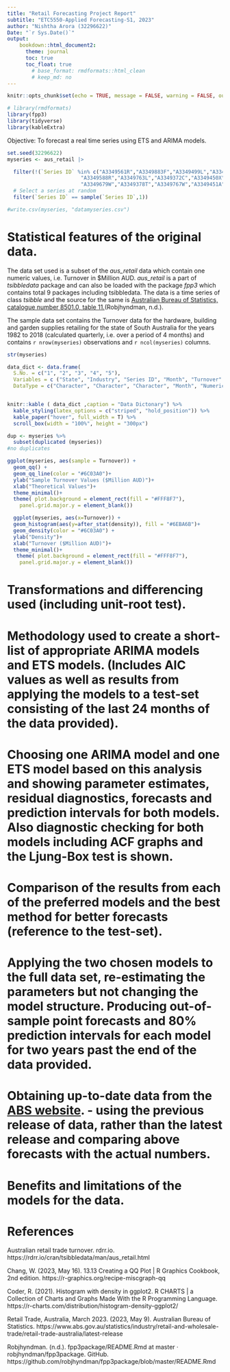 ```yaml
---
title: "Retail Forecasting Project Report"
subtitle: "ETC5550-Applied Forecasting-S1, 2023"
author: "Nishtha Arora (32296622)"
Date: "`r Sys.Date()`"
output:
    bookdown::html_document2:
      theme: journal
      toc: true
      toc_float: true
        # base_format: rmdformats::html_clean
        # keep_md: no
---
```


```r
knitr::opts_chunk$set(echo = TRUE, message = FALSE, warning = FALSE, out.width = "70%")

# library(rmdformats)
library(fpp3)
library(tidyverse)
library(kableExtra)
```

Objective: To forecast a real time series using ETS and ARIMA models.

```r
set.seed(32296622)
myseries <- aus_retail |>

  filter(!(`Series ID` %in% c("A3349561R","A3349883F","A3349499L","A3349902A",
                        "A3349588R","A3349763L","A3349372C","A3349450X",
                        "A3349679W","A3349378T","A3349767W","A3349451A"))) |>
  # Select a series at random
  filter(`Series ID` == sample(`Series ID`,1))

#write.csv(myseries, "datamyseries.csv")
```

# Statistical features of the original data.

The data set used is a subset of the *aus_retail* data which contain one numeric values, i.e. Turnover in $Million AUD. *aus_retail* is a part of *tsibbledata* package and can also be loaded with the package *fpp3* which contains total 9 packages including tsibbledata.
The data is a time series of class *tsibble* and the source for the same is [Australian Bureau of Statistics, catalogue number 8501.0, table 11.](https://www.abs.gov.au/ausstats/abs@.nsf/exnote/8501.0)(Robjhyndman, n.d.).

The sample data set contains the Turnover data for the hardware, building and garden supplies retailing for the state of South Australia for the years 1982 to 2018 (calculated quarterly, i.e. over a period of 4 months) and contains `r nrow(myseries)` observations and `r ncol(myseries)` columns.

```r
str(myseries)
```

```r
data_dict <- data.frame(
  S.No. = c("1", "2", "3", "4", "5"),
  Variables = c ("State", "Industry", "Series ID", "Month", "Turnover" ),
  DataType = c("Character", "Character", "Character", "Month", "Numeric"))


knitr::kable ( data_dict ,caption = "Data Dictonary") %>% 
  kable_styling(latex_options = c("striped", "hold_position")) %>% 
  kable_paper("hover", full_width = T) %>% 
  scroll_box(width = "100%", height = "300px")
```

```r
dup <- myseries %>% 
  subset(duplicated (myseries))
#no duplicates
```

```r
ggplot(myseries, aes(sample = Turnover)) +
  geom_qq() + 
  geom_qq_line(color = "#6C03A0")+
  ylab("Sample Turnover Values ($Million AUD)")+
  xlab("Theoretical Values")+
  theme_minimal()+
  theme( plot.background = element_rect(fill = "#FFF8F7"),
    panel.grid.major.y = element_blank())
```


```r
  ggplot(myseries, aes(x=Turnover)) +
  geom_histogram(aes(y=after_stat(density)), fill = "#6EBA6B")+
  geom_density(color = "#6C03A0") +
  ylab("Density")+
  xlab("Turnover ($Million AUD)")+
  theme_minimal()+
   theme( plot.background = element_rect(fill = "#FFF8F7"),
    panel.grid.major.y = element_blank())
```


# Transformations and differencing used (including unit-root test).

# Methodology used to create a short-list of appropriate ARIMA models and ETS models. (Includes AIC values as well as results from applying the models to a test-set consisting of the last 24 months of the data provided).

# Choosing one ARIMA model and one ETS model based on this analysis and showing parameter estimates, residual diagnostics, forecasts and prediction intervals for both models. Also diagnostic checking for both models including ACF graphs and the Ljung-Box test is shown. 


# Comparison of the results from each of the preferred models and the best method for better forecasts (reference to the test-set).

# Applying the two chosen models to the full data set, re-estimating the parameters but not changing the model structure. Producing out-of-sample point forecasts and 80% prediction intervals for each model for two years past the end of the data provided.


# Obtaining up-to-date data from the [ABS website](https://www.abs.gov.au/statistics/industry/retail-and-wholesale-trade/retail-trade-australia Table 11). - using the previous release of data, rather than the latest release and comparing above forecasts with the actual numbers.

# Benefits and limitations of the models for the data.

# References 

Australian retail trade turnover. rdrr.io. https://rdrr.io/cran/tsibbledata/man/aus_retail.html

Chang, W. (2023, May 16). 13.13 Creating a QQ Plot | R Graphics Cookbook, 2nd edition. https://r-graphics.org/recipe-miscgraph-qq

Coder, R. (2021). Histogram with density in ggplot2. R CHARTS | a Collection of Charts and Graphs Made With the R Programming Language. https://r-charts.com/distribution/histogram-density-ggplot2/

Retail Trade, Australia, March 2023. (2023, May 9). Australian Bureau of Statistics. https://www.abs.gov.au/statistics/industry/retail-and-wholesale-trade/retail-trade-australia/latest-release

Robjhyndman. (n.d.). fpp3package/README.Rmd at master · robjhyndman/fpp3package. GitHub. https://github.com/robjhyndman/fpp3package/blob/master/README.Rmd